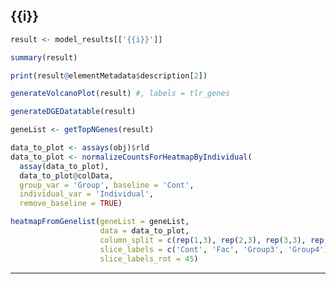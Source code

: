 <!-- ## call the script with knitr::knit_expand in a formatfile to dynamically render chunks -->
<!-- out <- NULL -->
<!-- for (celltype in celltypes) { -->
<!--     out = c(out, knitr::knit_expand(text = chunk_text, celltype = celltype)) -->
<!-- } -->

<!-- cat(knit_child(text = out, quiet = TRUE), sep = '\n') -->

## {{i}}

```r
result <- model_results[['{{i}}']]
```


```r
summary(result)
```

```r
print(result@elementMetadata$description[2])
```
  
```r
generateVolcanoPlot(result) #, labels = tlr_genes
```

```r
generateDGEDatatable(result)
```

```r
geneList <- getTopNGenes(result)

data_to_plot <- assays(obj)$rld
data_to_plot <- normalizeCountsForHeatmapByIndividual(
  assay(data_to_plot),
  data_to_plot@colData,
  group_var = 'Group', baseline = 'Cont', 
  individual_var = 'Individual',
  remove_baseline = TRUE)

heatmapFromGenelist(geneList = geneList, 
                    data = data_to_plot,
                    column_split = c(rep(1,3), rep(2,3), rep(3,3), rep(4,3)),
                    slice_labels = c('Cont', 'Fac', 'Group3', 'Group4'),
                    slice_labels_rot = 45)
```

***
